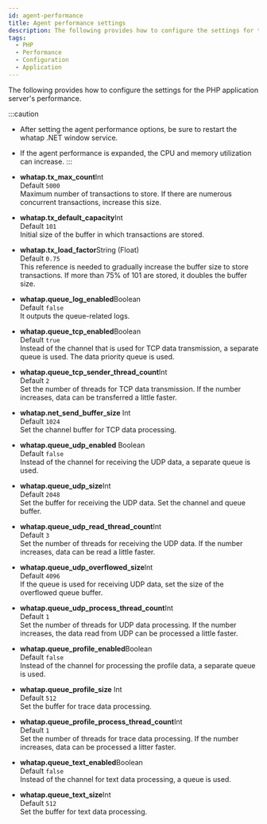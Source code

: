 ```yaml
---
id: agent-performance
title: Agent performance settings
description: The following provides how to configure the settings for the application server's performance.
tags:
  - PHP
  - Performance
  - Configuration
  - Application
---
```


The following provides how to configure the settings for the PHP application server's performance.

:::caution

-   After setting the agent performance options, be sure to restart the whatap .NET window service.

-   If the agent performance is expanded, the CPU and memory utilization can increase.
    :::

-   **whatap.tx_max_count**<span class='type'>Int</span><br/>
      Default `5000`<br/>
      Maximum number of transactions to store. If there are numerous concurrent transactions, increase this size.

-   **whatap.tx_default_capacity**<span class='type'>Int</span><br/>
      Default `101`<br/>
      Initial size of the buffer in which transactions are stored.

<!-- "0.75"?? -->

-   **whatap.tx_load_factor**<span class='type'>String (Float)</span><br/>
      Default `0.75`<br/>
      This reference is needed to gradually increase the buffer size to store transactions. If more than 75% of 101 are stored, it doubles the buffer size.

-   **whatap.queue_log_enabled**<span class='type'>Boolean</span><br/>
      Default `false`<br/>
      It outputs the queue-related logs.

-   **whatap.queue_tcp_enabled**<span class='type'>Boolean</span><br/>
      Default `true`<br/> 
      Instead of the channel that is used for TCP data transmission, a separate queue is used. The data priority queue is used.

-   **whatap.queue_tcp_sender_thread_count**<span class='type'>Int</span><br/>
      Default `2`<br/> 
      Set the number of threads for TCP data transmission. If the number increases, data can be transferred a little faster.

-   **whatap.net_send_buffer_size** <span class='type'>Int</span><br/>
      Default `1024`<br/>
      Set the channel buffer for TCP data processing.

-   **whatap.queue_udp_enabled** <span class='type'>Boolean</span><br/>
      Default `false`<br/> 
      Instead of the channel for receiving the UDP data, a separate queue is used.

-   **whatap.queue_udp_size**<span class='type'>Int</span><br/>
      Default `2048`<br/>
      Set the buffer for receiving the UDP data. Set the channel and queue buffer.

-   **whatap.queue_udp_read_thread_count**<span class='type'>Int</span><br/>
      Default `3`<br/> 
      Set the number of threads for receiving the UDP data. If the number increases, data can be read a little faster.

-   **whatap.queue_udp_overflowed_size**<span class='type'>Int</span><br/>
      Default `4096`<br/>
      If the queue is used for receiving UDP data, set the size of the overflowed queue buffer.

-   **whatap.queue_udp_process_thread_count**<span class='type'>Int</span><br/>
      Default `1`<br/> 
      Set the number of threads for UDP data processing. If the number increases, the data read from UDP can be processed a little faster.

-   **whatap.queue_profile_enabled**<span class='type'>Boolean</span><br/>
      Default `false`<br/> 
      Instead of the channel for processing the profile data, a separate queue is used.

-   **whatap.queue_profile_size** <span class='type'>Int</span><br/>
      Default `512`<br/>
      Set the buffer for trace data processing.

-   **whatap.queue_profile_process_thread_count**<span class='type'>Int</span><br/>
      Default `1`<br/>
      Set the number of threads for trace data processing. If the number increases, data can be processed a litter faster.

-   **whatap.queue_text_enabled**<span class='type'>Boolean</span><br/>
      Default `false`<br/> 
      Instead of the channel for text data processing, a queue is used.

-   **whatap.queue_text_size**<span class='type'>Int</span><br/>
      Default `512`<br/>
      Set the buffer for text data processing.
